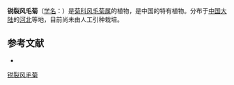 {{Speciesbox
| name = 锐裂风毛菊
| status = 
| status_system = 
| image =
| genus = Saussurea
| species = incisa
| authority = Chen in Bull.
}}

'''锐裂风毛菊'''（[[学名|学名]]：{{lang|la|''Saussurea incisa''}}）是[[菊科|菊科]][[风毛菊属|风毛菊属]]的植物，是中国的特有植物。分布于[[中国大陆|中国大陆]]的[[河北|河北]]等地，目前尚未由人工引种栽培。

== 参考文献 ==
<div class="references-small">
* {{cite web| url =http://www.bioinfo.cn/db05/KmzwSpecies.php?action=view&id=4539| title =锐裂风毛菊| work =《中国高等植物数据库全库》| publisher =中国科学院微生物研究所| author =昆明植物研究所| accessdate =2009-02-24| archive-date =2016-03-05| archive-url =https://web.archive.org/web/20160305045315/http://www.bioinfo.cn/db05/KmzwSpecies.php?action=view&id=4539| dead-url =yes}}
</div>
{{Taxonbar|from=Q15226855}}

[[Category:风毛菊属|锐裂风毛菊]]


{{植物小作品}}